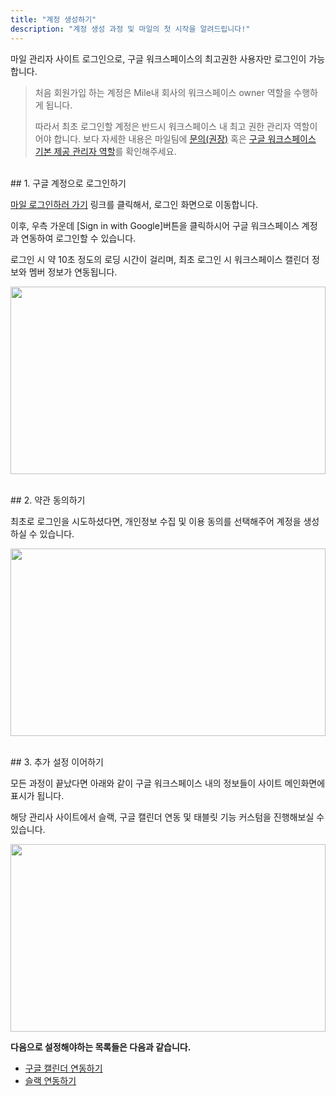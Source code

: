 ```yaml
---
title: "계정 생성하기"
description: "계정 생성 과정 및 마일의 첫 시작을 알려드립니다!"
---
```


<Warning>마일 관리자 사이트 로그인으로, 구글 워크스페이스의 최고권한 사용자만 로그인이 가능합니다.</Warning>

> 처음 회원가입 하는 계정은 Mile내 회사의 워크스페이스 owner 역할을 수행하게 됩니다.
>
> 따라서 최초 로그인할 계정은 반드시 워크스페이스 내 최고 권한 관리자 역할이어야 합니다.
> 보다 자세한 내용은 마일팀에 [문의(권장)]("https://mile.channel.io/home") 혹은 [구글 워크스페이스 기본 제공 관리자 역할]("https://support.google.com/a/answer/2405986?hl=ko&ref_topic=9832445&sjid=12978668995399414398-AP")를 확인해주세요.

<br />
## 1. 구글 계정으로 로그인하기

[마일 로그인하러 가기](https://app.mile.im/login/auth) 링크를 클릭해서, 로그인 화면으로 이동합니다.

이후, 우측 가운데 [Sign in with Google]버튼을 클릭하시어 구글 워크스페이스 계정과 연동하여 로그인할 수 있습니다.

로그인 시 약 10초 정도의 로딩 시간이 걸리며, 최초 로그인 시 워크스페이스 캘린더 정보와 멤버 정보가 연동됩니다.

<img src="../images/essentials/create-auth/img1.png" height="300" width="100%"></img>

<br />
## 2. 약관 동의하기

최초로 로그인을 시도하셨다면, 개인정보 수집 및 이용 동의를 선택해주어 계정을 생성하실 수 있습니다.

<img src="../images/essentials/create-auth/img2.png" height="300" width="100%"></img>

<br />
## 3. 추가 설정 이어하기

모든 과정이 끝났다면 아래와 같이 구글 워크스페이스 내의 정보들이 사이트 메인화면에 표시가 됩니다.

해당 관리사 사이트에서 슬랙, 구글 캘린더 연동 및 태블릿 기능 커스텀을 진행해보실 수 있습니다.

<img src="../images/essentials/create-auth/img3.png" height="300" width="100%"></img>

**다음으로 설정해야하는 목록들은 다음과 같습니다.**

-   [구글 캘린더 연동하기]("https://mile.mintlify.app/google")
-   [슬랙 연동하기]("https://mile.mintlify.app/slack")
